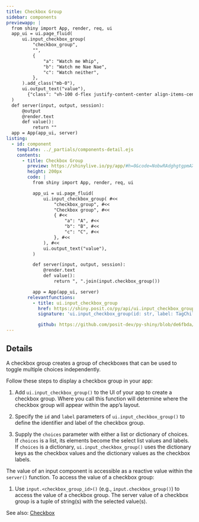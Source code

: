```yaml
---
title: Checkbox Group
sidebar: components
previewapp: |
  from shiny import App, render, req, ui
  app_ui = ui.page_fluid(
      ui.input_checkbox_group( 
          "checkbox_group", 
          "", 
          { 
              "a": "Watch me Whip", 
              "b": "Watch me Nae Nae", 
              "c": "Watch neither", 
          },
      ).add_class("mb-0"), 
      ui.output_text("value"),
        {"class": "vh-100 d-flex justify-content-center align-items-center px-4"}
  )
  def server(input, output, session):
      @output
      @render.text
      def value():
          return ""
  app = App(app_ui, server)
listing:
  - id: component
    template: ../_partials/components-detail.ejs
    contents:
      - title: Checkbox Group
        preview: https://shinylive.io/py/app/#h=0&code=NobwRAdghgtgpmAXGKAHVA6VBPMAaMAYwHsIAXOcpMAMwCdiYACAZwAsBLCbJjmVYnTJMAgujxM6lACZw6EqQEcJAVw4AdaOgD6apgF4marFADmcbTQA2a6QApNTJ0Y4YuqFWW2E2cQgGsAI2IAD21TBhVUOyZHZ3j1Il8A4LCI4ijEiTj4p0SAYWSg0KZ0zPxYiFznEErq6sSoRMRYsBEsuvqEsEDm1oAhDpyu1sI+gqGq+oBfbKmnAEo5+OMMsg8vChCyBzAANygbOESlzRBEwisoFhZx-bYAWgBGAAYXpmkH6zgQpkOOUwQB4cCgwFgPQiUCh0JioEIPAAsiWmmgWmlkNFYcj2cjs7k8EjWGwkLDgNw4pAWiGGAAEiZ5aVIILI6BgtmRhhimAcjnYqcN4lIyCo6FUhmAMAArYhcPEQDYYHx+YppSLRBZorSoAyidB2NCoXQcEnYuQLMDTAC6QA
        height: 200px
        code: |
          from shiny import App, render, req, ui

          app_ui = ui.page_fluid(
              ui.input_checkbox_group( #<<
                  "checkbox_group", #<<
                  "Checkbox group", #<<
                  { #<<
                      "a": "A", #<<
                      "b": "B", #<<
                      "c": "C", #<<
                  }, #<<
              ), #<<
              ui.output_text("value"),
          )

          def server(input, output, session):
              @render.text
              def value():
                  return ", ".join(input.checkbox_group())

          app = App(app_ui, server)
        relevantfunctions:
          - title: ui.input_checkbox_group
            href: https://shiny.posit.co/py/api/ui.input_checkbox_group.html#shiny.ui.input_checkbox_group
            signature: 'ui.input_checkbox_group(id: str, label: TagChild, choices: ChoicesArg, selected: Optional = None, inline: bool = False, width: Optional = None)'

            github: https://github.com/posit-dev/py-shiny/blob/de6fbda/shiny/ui/_input_check_radio.py#L169-L237
---
```


:::{#component}
:::

## Details

A checkbox group creates a group of checkboxes that can be used to toggle multiple choices independently.

Follow these steps to display a checkbox group in your app:

  1. Add `ui.input_checkbox_group()` to the UI of your app to create a checkbox group. Where you call this function will determine where the checkbox group will appear within the app's layout.

  2. Specify the `id` and `label` parameters of `ui.input_checkbox_group()` to define the identifier and label of the checkbox group. 

  3. Supply the `choices` parameter with either a list or dictionary of choices. If `choices` is a list, its elements become the select list values and labels. If `choices` is a dictionary, `ui.input_checkbox_group()` uses the dictionary keys as the checkbox values and the dictionary values as the checkbox labels. 

The value of an input component is accessible as a reactive value within the `server()` function. To access the value of a checkbox group:

  1. Use `input.<checkbox_group_id>()` (e.g., `input.checkbox_group()`) to access the value of a checkbox group. The server value of a checkbox group is a tuple of string(s) with the selected value(s). 

See also: [Checkbox](checkbox.qmd)